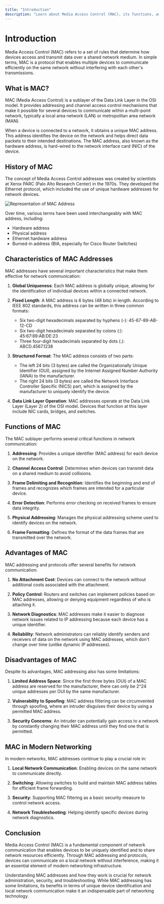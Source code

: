 ```yaml
---
title: "Introduction"
description: "Learn about Media Access Control (MAC), its functions, addressing, and importance in network communication"
---
```


# Introduction

Media Access Control (MAC) refers to a set of rules that determine how devices access and transmit data over a shared network medium. In simple terms, MAC is a protocol that enables multiple devices to communicate efficiently on the same network without interfering with each other's transmissions.

## What is MAC?

MAC (Media Access Control) is a sublayer of the Data Link Layer in the OSI model. It provides addressing and channel access control mechanisms that make it possible for several devices to communicate within a multi-point network, typically a local area network (LAN) or metropolitan area network (MAN).

When a device is connected to a network, it obtains a unique MAC address. This address identifies the device on the network and helps direct data packets to their intended destinations. The MAC address, also known as the hardware address, is hard-wired to the network interface card (NIC) of the device.

## History of MAC

The concept of Media Access Control addresses was created by scientists at Xerox PARC (Palo Alto Research Center) in the 1970s. They developed the Ethernet protocol, which included the use of unique hardware addresses for network devices.

<img className="max-w-xl rounded-xl mx-auto" src="/images/mac-representation.jpg" alt="Representation of MAC Address" />

Over time, various terms have been used interchangeably with MAC address, including:
- Hardware address
- Physical address
- Ethernet hardware address
- Burned-in address (BIA, especially for Cisco Router Switches)

## Characteristics of MAC Addresses

MAC addresses have several important characteristics that make them effective for network communication:

1. **Global Uniqueness**: Each MAC address is globally unique, allowing for the identification of individual devices within a connected network.

2. **Fixed Length**: A MAC address is 6 bytes (48 bits) in length. According to IEEE 802 standards, this address can be written in three common formats:
   - Six two-digit hexadecimals separated by hyphens (-): 45-67-89-AB-12-CD
   - Six two-digit hexadecimals separated by colons (:): 45:67:89:AB:DE:23
   - Three four-digit hexadecimals separated by dots (.): ABCD.4567.1238

3. **Structured Format**: The MAC address consists of two parts:
   - The left 24 bits (3 bytes) are called the Organizationally Unique Identifier (OUI), assigned by the Internet Assigned Number Authority (IANA) to the manufacturer.
   - The right 24 bits (3 bytes) are called the Network Interface Controller Specific (NICS) part, which is assigned by the manufacturer to uniquely identify the device.

4. **Data Link Layer Operation**: MAC addresses operate at the Data Link Layer (Layer 2) of the OSI model. Devices that function at this layer include NIC cards, bridges, and switches.

## Functions of MAC

The MAC sublayer performs several critical functions in network communication:

1. **Addressing**: Provides a unique identifier (MAC address) for each device on the network.

2. **Channel Access Control**: Determines when devices can transmit data on a shared medium to avoid collisions.

3. **Frame Delimiting and Recognition**: Identifies the beginning and end of frames and recognizes which frames are intended for a particular device.

4. **Error Detection**: Performs error checking on received frames to ensure data integrity.

5. **Physical Addressing**: Manages the physical addressing scheme used to identify devices on the network.

6. **Frame Formatting**: Defines the format of the data frames that are transmitted over the network.

## Advantages of MAC

MAC addressing and protocols offer several benefits for network communication:

1. **No Attachment Cost**: Devices can connect to the network without additional costs associated with the attachment.

2. **Policy Control**: Routers and switches can implement policies based on MAC addresses, allowing or denying equipment regardless of who is attaching it.

3. **Network Diagnostics**: MAC addresses make it easier to diagnose network issues related to IP addressing because each device has a unique identifier.

4. **Reliability**: Network administrators can reliably identify senders and receivers of data on the network using MAC addresses, which don't change over time (unlike dynamic IP addresses).

## Disadvantages of MAC

Despite its advantages, MAC addressing also has some limitations:

1. **Limited Address Space**: Since the first three bytes (OUI) of a MAC address are reserved for the manufacturer, there can only be 2^24 unique addresses per OUI by the same manufacturer.

2. **Vulnerability to Spoofing**: MAC address filtering can be circumvented through spoofing, where an intruder disguises their device by using a permitted MAC address.

3. **Security Concerns**: An intruder can potentially gain access to a network by constantly changing their MAC address until they find one that is permitted.

## MAC in Modern Networking

In modern networks, MAC addresses continue to play a crucial role in:

1. **Local Network Communication**: Enabling devices on the same network to communicate directly.

2. **Switching**: Allowing switches to build and maintain MAC address tables for efficient frame forwarding.

3. **Security**: Supporting MAC filtering as a basic security measure to control network access.

4. **Network Troubleshooting**: Helping identify specific devices during network diagnostics.

## Conclusion

Media Access Control (MAC) is a fundamental component of network communication that enables devices to be uniquely identified and to share network resources efficiently. Through MAC addressing and protocols, devices can communicate on a local network without interference, making it an essential element of modern networking infrastructure.

Understanding MAC addresses and how they work is crucial for network administration, security, and troubleshooting. While MAC addressing has some limitations, its benefits in terms of unique device identification and local network communication make it an indispensable part of networking technology.
